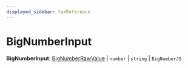 ```yaml
---
displayed_sidebar: taxReference
---
```



# BigNumberInput

 **BigNumberInput**: [BigNumberRawValue](tax.BigNumberRawValue.mdx) \| `number` \| `string` \| `BigNumberJS`
